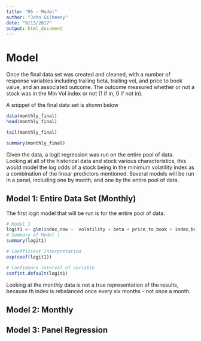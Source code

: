 ```yaml
---
title: "05 - Model"
author: "John Gilheany"
date: "9/13/2017"
output: html_document
---
```


# Model 
Once the final data set was created and cleaned, with a number of response variables including trailing beta, trailing vol, and price to book value, and an associated outcome. The outcome measured whether or not a stock was in the Min Vol index or not (1 if in, 0 if not in).

A snippet of the final data set is shown below
```r
data(monthly_final)
head(monthly_final)

tail(monthly_final)

summary(monthly_final)
```

Given the data, a logit regression was run on the entire pool of data. Looking at all of the historical data and stock various characteristics, this would model the log odds of a stock being in the minimum volatility index as a combination of the linear predictors mentioned. Several models will be run in a panel, including one by month, and one by the entire pool of data.

## Model 1: Entire Data Set (Monthly)
The first logit model that will be run is for the entire pool of data. 
```r
# Model 1
logit1 <- glm(index_now ~  volatility + beta + price_to_book + index_before, data = monthly_final, family = "binomial")
# Summary of Model 1
summary(logit1)

# Coefficient Interpretation
exp(coef(logit1))

# Confidence interval of variable
confint.default(logit1)
``` 

Looking at the monthly data is not a true representation of the results, because th index is rebalanced once every six months - not once a month. 



## Model 2: Monthly

## Model 3: Panel Regression
